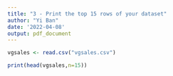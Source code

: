 ```yaml
---
title: "3 - Print the top 15 rows of your dataset"
author: "Yi Ban"
date: '2022-04-08'
output: pdf_document
---
```


```r
vgsales <- read.csv("vgsales.csv")
```

```r
print(head(vgsales,n=15))
```
